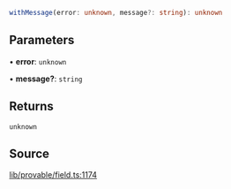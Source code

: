 ```ts
withMessage(error: unknown, message?: string): unknown
```

## Parameters

• **error**: `unknown`

• **message?**: `string`

## Returns

`unknown`

## Source

[lib/provable/field.ts:1174](https://github.com/o1-labs/o1js/blob/main/src/lib/provable/field.ts#L1174)
